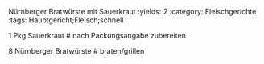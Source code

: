 Nürnberger Bratwürste mit Sauerkraut
:yields: 2
:category: Fleischgerichte
:tags: Hauptgericht;Fleisch;schnell

1 Pkg Sauerkraut
# nach Packungsangabe zubereiten

8 Nürnberger Bratwürste
# braten/grillen
